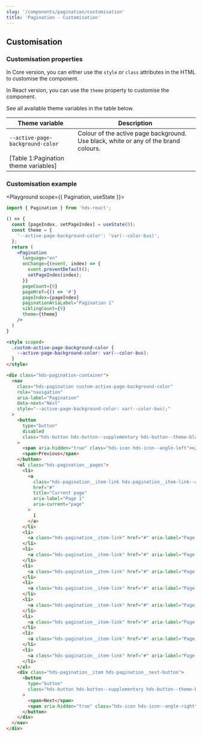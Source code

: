 ```yaml
---
slug: '/components/pagination/customisation'
title: 'Pagination - Customisation'
---
```




## Customisation

### Customisation properties

In Core version, you can either use the `style` or `class` attributes in the HTML to customise the component.

In React version, you can use the `theme` property to customise the component.

See all available theme variables in the table below.

| Theme variable                       | Description                                                                         |
| ------------------------------------ | ----------------------------------------------------------------------------------- |
| `--active-page-background-color`     | Colour of the active page background. Use black, white or any of the brand colours. |
| [Table 1:Pagination theme variables] |

### Customisation example

<Playground scope={{ Pagination, useState }}>

```jsx
import { Pagination } from 'hds-react';

() => {
  const [pageIndex, setPageIndex] = useState(0);
  const theme = {
    '--active-page-background-color': 'var(--color-bus)',
  };
  return (
    <Pagination
      language="en"
      onChange={(event, index) => {
        event.preventDefault();
        setPageIndex(index);
      }}
      pageCount={9}
      pageHref={() => '#'}
      pageIndex={pageIndex}
      paginationAriaLabel="Pagination 1"
      siblingCount={9}
      theme={theme}
    />
  )
}
```

```html
<style scoped>
  .custom-active-page-background-color {
    --active-page-background-color: var(--color-bus);
  }
</style>

<div class="hds-pagination-container">
  <nav
    class="hds-pagination custom-active-page-background-color"
    role="navigation"
    aria-label="Pagination"
    data-next="Next"
    style="--active-page-background-color: var(--color-bus);"
  >
    <button
      type="button"
      disabled
      class="hds-button hds-button--supplementary hds-button--theme-black hds-pagination__button-prev"
    >
      <span aria-hidden="true" class="hds-icon hds-icon--angle-left"></span>
      <span>Previous</span>
    </button>
    <ul class="hds-pagination__pages">
      <li>
        <a
          class="hds-pagination__item-link hds-pagination__item-link--active"
          href="#"
          title="Current page"
          aria-label="Page 1"
          aria-current="page"
        >
          1
        </a>
      </li>
      <li>
        <a class="hds-pagination__item-link" href="#" aria-label="Page 2" title="Go to page 2"> 2 </a>
      </li>
      <li>
        <a class="hds-pagination__item-link" href="#" aria-label="Page 3" title="Go to page 3"> 3 </a>
      </li>
      <li>
        <a class="hds-pagination__item-link" href="#" aria-label="Page 4" title="Go to page 4"> 4 </a>
      </li>
      <li>
        <a class="hds-pagination__item-link" href="#" aria-label="Page 5" title="Go to page 5"> 5 </a>
      </li>
      <li>
        <a class="hds-pagination__item-link" href="#" aria-label="Page 6" title="Go to page 6"> 6 </a>
      </li>
      <li>
        <a class="hds-pagination__item-link" href="#" aria-label="Page 7" title="Go to page 7"> 7 </a>
      </li>
      <li>
        <a class="hds-pagination__item-link" href="#" aria-label="Page 8" title="Go to page 8"> 8 </a>
      </li>
      <li>
        <a class="hds-pagination__item-link" href="#" aria-label="Page 9" title="Go to page 9"> 9 </a>
      </li>
    </ul>
    <div class="hds-pagination__item hds-pagination__next-button">
      <button
        type="button"
        class="hds-button hds-button--supplementary hds-button--theme-black hds-pagination__button-next"
      >
        <span>Next</span>
        <span aria-hidden="true" class="hds-icon hds-icon--angle-right"></span>
      </button>
    </div>
  </nav>
</div>
```

</Playground>
